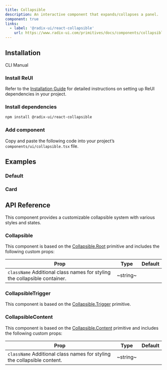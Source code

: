 ```yaml
---
title: Collapsible
description: An interactive component that expands/collapses a panel.
component: true
links:
  - label: '@radix-ui/react-collapsible'
    url: https://www.radix-ui.com/primitives/docs/components/collapsible
---
```


## Installation

<Tabs defaultValue="cli">

<TabsList>
  <TabsTrigger value="cli">CLI</TabsTrigger>
  <TabsTrigger value="manual">Manual</TabsTrigger>
</TabsList>

<TabsContent value="cli">
  <CliCommands name="collapsible" />
</TabsContent>

<TabsContent value="manual">    
<Steps>

### Install ReUI

Refer to the [Installation Guide](/docs/installation) for detailed instructions on setting up ReUI dependencies in your project.

### Install dependencies

```bash
npm install @radix-ui/react-collapsible
```

### Add component

Copy and paste the following code into your project’s `components/ui/collapsible.tsx` file.

<ComponentPreview name="collapsible" />

</Steps>

</TabsContent>

</Tabs>

## Examples

### Default

<ExamplePreview path="collapsible/default" />

### Card

<ExamplePreview path="collapsible/card" />

## API Reference

This component provides a customizable collapsible system with various styles and states.

### Collapsible

This component is based on the [Collapsible.Root](https://www.radix-ui.com/primitives/docs/components/collapsible#root) primitive and includes the following custom props:

| **Prop**                                                                                             | **Type** | **Default** |
| ---------------------------------------------------------------------------------------------------- | -------- | ----------- |
| `className` <PopoverInfo>Additional class names for styling the collapsible container.</PopoverInfo> | ~string~ | <Na/>       |

### CollapsibleTrigger

This component is based on the [Collapsible.Trigger](https://www.radix-ui.com/primitives/docs/components/collapsible#trigger) primitive.

### CollapsibleContent

This component is based on the [Collapsible.Content](https://www.radix-ui.com/primitives/docs/components/collapsible#content) primitive and includes the following custom props:

| **Prop**                                                                                           | **Type** | **Default** |
| -------------------------------------------------------------------------------------------------- | -------- | ----------- |
| `className` <PopoverInfo>Additional class names for styling the collapsible content.</PopoverInfo> | ~string~ | <Na/>       |
